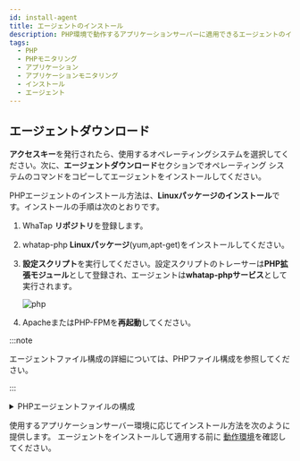 ```yaml
---
id: install-agent
title: エージェントのインストール
description: PHP環境で動作するアプリケーションサーバーに適用できるエージェントのインストール方法を確認してください。
tags:
  - PHP
  - PHPモニタリング
  - アプリケーション
  - アプリケーションモニタリング
  - インストール
  - エージェント
---
```




<Agentsignupguide />   

<Youtube ko='JJC5JidgKlk' en='ZK2DM4yePb8' ja='ZK2DM4yePb8' />


<Createprojectv2 />


<Accesskeyv2 /> 

## エージェントダウンロード

**アクセスキー**を発行されたら、使用するオペレーティングシステムを選択してください。次に、**エージェントダウンロード**セクションでオペレーティング システムのコマンドをコピーしてエージェントをインストールしてください。

PHPエージェントのインストール方法は、**Linuxパッケージのインストール**です。インストールの手順は次のとおりです。

1. WhaTap **リポジトリ**を登録します。

2. whatap-php **Linuxパッケージ**(yum,apt-get)をインストールしてください。

3. **設定スクリプト**を実行してください。設定スクリプトのトレーサーは**PHP拡張モジュール**として登録され、エージェントは**whatap-phpサービス**として実行されます。

   ![php](https://img.whatap.io/media/images/php.png)

4. ApacheまたはPHP-FPMを**再起動**してください。

:::note

エージェントファイル構成の詳細については、PHPファイル構成を参照してください。

:::

<details>
<summary>PHPエージェントファイルの構成</summary>

PHPエージェントファイルは、アプリケーションモニタリングに必要な情報を抽出してWhaTap収集サーバーに送信するトレーサー、収集された情報をサーバーに送信するエージェント、トレーサーとエージェントをサーバーに動的に適用するインストールスクリプトファイルで構成されています。

- _whatap\_`X.Y.Z`.so_

  トレーサーとして登録されたPHP拡張モジュールとして追加され、情報を収集し、収集された情報をエージェントに送信するライブラリです。拡張モジュールはPHPバージョン(PHP API Version)とZend Thread Safe対応の可否によって判別されます。例は次のとおりです。 

  - _whatap_zts_20041225.so_  

    PHP 5.2バージョン、Zend Thread safe enable

  - _whatap_20041225.so_

    PHP 5.2バージョン、Non Thread Safe 

- _whatap-php(whatap_php)_

  エージェントは、トレーサーからUDPに送信された情報を収集サーバーに送信するプログラムです。

- _/etc/init.d/whatap-php_

  サービススクリプトです。

- _whatap_php_

  サービスの実行ファイルです。

- _whatap.ini_

  アプリケーションサーバからデータを収集するPHP拡張モジュールの設定情報、収集サーバのアドレスとサーバのプロジェクトアクセスキーが入力されたファイルです。

- _template.ini_ 

  _whatap.ini_ 作成時、コピーして使用するテンプレートファイルです。

- _whatap-install-`yyyymmdd`.log_

  インストールプロセスのログファイルです。基本の保存パスは_/usr/whata/php/logs_です。日付順にファイルが作成されます。基本的に7日間のログが保存されます。

- _whatap-boot-`yyyymmdd`.log_

  エージェントのログファイルです。基本の保存パスは、_/usr/whata/php/logs_です。日付順にファイルが作成されます。基本的に7 日間のログが保存されます。

- _install.sh_

  インストールスクリプトです。PHP拡張モジュール(_whatap.so _)をApacheまたはPHP-FPMにインストールし、whatap-phpサービスのインストールを進めます。詳細は[次の文書](agent-troubleshooting#extension-modul-manual-setting)を参照してください。

- _WhaTap.php (sample.php)_

  PHPソースコードで使用するAPIリファレンスクラス(_/usr/whatap/php/lib/WhaTap.php_)およびサンプルソースファイル(_sample.php_)です。

</details>

使用するアプリケーションサーバー環境に応じてインストール方法を次のように提供します。 エージェントをインストールして適用する前に [動作環境](supported-spec)を確認してください。

<DocCardList/>
